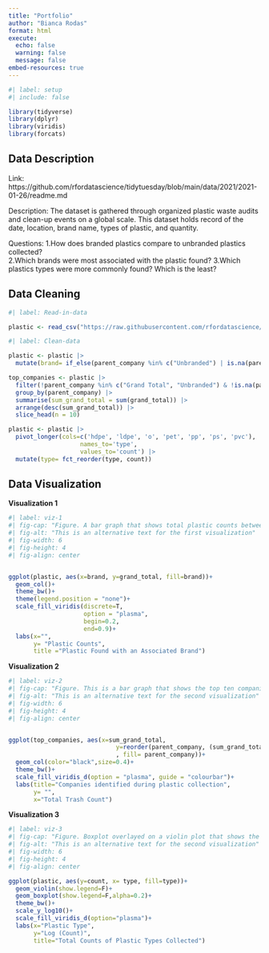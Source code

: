 ```yaml
---
title: "Portfolio"
author: "Bianca Rodas"
format: html
execute: 
  echo: false
  warning: false
  message: false
embed-resources: true
---
```



```r
#| label: setup
#| include: false

library(tidyverse)
library(dplyr)
library(viridis)
library(forcats)
```


## Data Description

Link: https://github.com/rfordatascience/tidytuesday/blob/main/data/2021/2021-01-26/readme.md

Description: The dataset is gathered through organized plastic waste audits and clean-up events on a global scale. This dataset holds record of the date, location, brand name, types of plastic, and quantity.

Questions:
1.How does branded plastics compare to unbranded plastics collected?  
2.Which brands were most associated with the plastic found?
3.Which plastics types were more commonly found? Which is the least?



## Data Cleaning


```r
#| label: Read-in-data

plastic <- read_csv("https://raw.githubusercontent.com/rfordatascience/tidytuesday/main/data/2021/2021-01-26/plastics.csv", na = c("NA", "n/a", "unknown", "null", "NULL"))

```


```r
#| label: Clean-data

plastic <- plastic |> 
  mutate(brand= if_else(parent_company %in% c("Unbranded") | is.na(parent_company), "Unbranded", "Branded"))

top_companies <- plastic |> 
  filter(!parent_company %in% c("Grand Total", "Unbranded") & !is.na(parent_company)) |> 
  group_by(parent_company) |> 
  summarise(sum_grand_total = sum(grand_total)) |> 
  arrange(desc(sum_grand_total)) |> 
  slice_head(n = 10)

plastic <- plastic |>  
  pivot_longer(cols=c('hdpe', 'ldpe', 'o', 'pet', 'pp', 'ps', 'pvc'),
                    names_to='type',
                    values_to='count') |> 
  mutate(type= fct_reorder(type, count))
```


## Data Visualization

**Visualization 1**
```r
#| label: viz-1
#| fig-cap: "Figure. A bar graph that shows total plastic counts between plastics that was found branded (Purple bar) or unbranded (Yellow bar)."
#| fig-alt: "This is an alternative text for the first visualization"
#| fig-width: 6
#| fig-height: 4
#| fig-align: center


ggplot(plastic, aes(x=brand, y=grand_total, fill=brand))+
  geom_col()+
  theme_bw()+
  theme(legend.position = "none")+
  scale_fill_viridis(discrete=T,
                     option = "plasma",
                     begin=0.2, 
                     end=0.9)+
  labs(x="",
       y= "Plastic Counts",
       title ="Plastic Found with an Associated Brand")
```



**Visualization 2**
```r
#| label: viz-2
#| fig-cap: "Figure. This is a bar graph that shows the top ten companies associated with the plastic collected in the survey."
#| fig-alt: "This is an alternative text for the second visualization"
#| fig-width: 6
#| fig-height: 4
#| fig-align: center


ggplot(top_companies, aes(x=sum_grand_total, 
                              y=reorder(parent_company, (sum_grand_total))
                              , fill= parent_company))+
  geom_col(color="black",size=0.4)+
  theme_bw()+
  scale_fill_viridis_d(option = "plasma", guide = "colourbar")+
  labs(title="Companies identified during plastic collection",
       y= "",
       x="Total Trash Count")
```

**Visualization 3**
```r
#| label: viz-3
#| fig-cap: "Figure. Boxplot overlayed on a violin plot that shows the log counts of plastic types collected"
#| fig-alt: "This is an alternative text for the second visualization"
#| fig-width: 6
#| fig-height: 4
#| fig-align: center

ggplot(plastic, aes(y=count, x= type, fill=type))+
  geom_violin(show.legend=F)+
  geom_boxplot(show.legend=F,alpha=0.2)+
  theme_bw()+
  scale_y_log10()+
  scale_fill_viridis_d(option="plasma")+
  labs(x="Plastic Type",
       y="Log (Count)",
       title="Total Counts of Plastic Types Collected")
```



